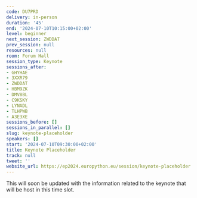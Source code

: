 ```yaml
---
code: DU7PRD
delivery: in-person
duration: '45'
end: '2024-07-10T10:15:00+02:00'
level: beginner
next_session: ZWDDAT
prev_session: null
resources: null
room: Forum Hall
session_type: Keynote
sessions_after:
- GHYHAE
- 3XXR79
- ZWDDAT
- HBM9ZK
- DMV8BL
- C9KSKY
- LYNADL
- TLHPWB
- A3E3XE
sessions_before: []
sessions_in_parallel: []
slug: keynote-placeholder
speakers: []
start: '2024-07-10T09:30:00+02:00'
title: Keynote Placeholder
track: null
tweet: ''
website_url: https://ep2024.europython.eu/session/keynote-placeholder
---
```


This will soon be updated with the information related to the keynote that will be host in this time slot.
